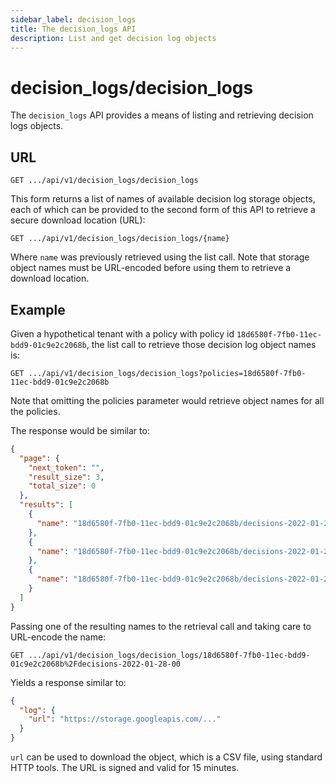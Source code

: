 ```yaml
---
sidebar_label: decision_logs
title: The decision_logs API
description: List and get decision log objects
---
```


# decision_logs/decision_logs

The `decision_logs` API provides a means of listing and retrieving decision logs objects.

## URL

`GET .../api/v1/decision_logs/decision_logs`

This form returns a list of names of available decision log storage objects, each of which can be provided to the
second form of this API to retrieve a secure download location (URL):

`GET .../api/v1/decision_logs/decision_logs/{name}`

Where `name` was previously retrieved using the list call. Note that storage object names must be
URL-encoded before using them to retrieve a download location.

## Example

Given a hypothetical tenant with a policy with policy id `18d6580f-7fb0-11ec-bdd9-01c9e2c2068b`, the list call to
retrieve those decision log object names is:

`GET .../api/v1/decision_logs/decision_logs?policies=18d6580f-7fb0-11ec-bdd9-01c9e2c2068b`

Note that omitting the policies parameter would retrieve object names for all the policies.

The response would be similar to:

```json
{
  "page": {
    "next_token": "",
    "result_size": 3,
    "total_size": 0
  },
  "results": [
    {
      "name": "18d6580f-7fb0-11ec-bdd9-01c9e2c2068b/decisions-2022-01-28-00"
    },
    {
      "name": "18d6580f-7fb0-11ec-bdd9-01c9e2c2068b/decisions-2022-01-28-01"
    },
    {
      "name": "18d6580f-7fb0-11ec-bdd9-01c9e2c2068b/decisions-2022-01-28-04"
    }
  ]
}
```

Passing one of the resulting names to the retrieval call and taking care to URL-encode the name:

`GET .../api/v1/decision_logs/decision_logs/18d6580f-7fb0-11ec-bdd9-01c9e2c2068b%2Fdecisions-2022-01-28-00`

Yields a response similar to:

```json
{
  "log": {
    "url": "https://storage.googleapis.com/..."
  }
}
```

`url` can be used to download the object, which is a CSV file, using standard HTTP tools. The URL is signed
and valid for 15 minutes.
